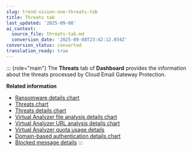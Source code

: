 ```yaml
---
slug: trend-vision-one-threats-tab
title: Threats tab
last_updated: '2025-09-08'
ai_context:
  source_file: threats-tab.md
  conversion_date: '2025-09-08T23:42:12.034Z'
conversion_status: converted
translation_ready: true
---
```


::: {role="main"}
The **Threats** tab of **Dashboard** provides the information about the threats processed by Cloud Email Gateway Protection.

**Related information**

- [Ransomware details chart](ransomware-details-chart.mdx)
- [Threats chart](threats-chart.mdx)
- [Threats details chart](threats-details-chart.mdx)
- [Virtual Analyzer file analysis details chart](va-file-details-chart.mdx)
- [Virtual Analyzer URL analysis details chart](va-url-analysis-chart.mdx)
- [Virtual Analyzer quota usage details](va-quota-usage-details.mdx)
- [Domain-based authentication details chart](domain-based-auth-chart.mdx)
- [Blocked message details](blocked-message-details.mdx)
:::
